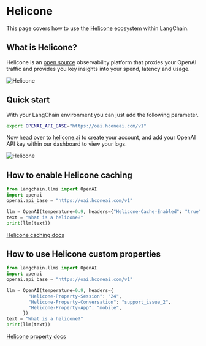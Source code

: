 # Helicone

This page covers how to use the [Helicone](https://helicone.ai) ecosystem within LangChain.

## What is Helicone?

Helicone is an [open source](https://github.com/Helicone/helicone) observability platform that proxies your OpenAI traffic and provides you key insights into your spend, latency and usage.

![Helicone](/img/HeliconeDashboard.png)

## Quick start

With your LangChain environment you can just add the following parameter.

```bash
export OPENAI_API_BASE="https://oai.hconeai.com/v1"
```

Now head over to [helicone.ai](https://helicone.ai/onboarding?step=2) to create your account, and add your OpenAI API key within our dashboard to view your logs.

![Helicone](/img/HeliconeKeys.png)

## How to enable Helicone caching

```python
from langchain.llms import OpenAI
import openai
openai.api_base = "https://oai.hconeai.com/v1"

llm = OpenAI(temperature=0.9, headers={"Helicone-Cache-Enabled": "true"})
text = "What is a helicone?"
print(llm(text))
```

[Helicone caching docs](https://docs.helicone.ai/advanced-usage/caching)

## How to use Helicone custom properties

```python
from langchain.llms import OpenAI
import openai
openai.api_base = "https://oai.hconeai.com/v1"

llm = OpenAI(temperature=0.9, headers={
        "Helicone-Property-Session": "24",
        "Helicone-Property-Conversation": "support_issue_2",
        "Helicone-Property-App": "mobile",
      })
text = "What is a helicone?"
print(llm(text))
```

[Helicone property docs](https://docs.helicone.ai/advanced-usage/custom-properties)
